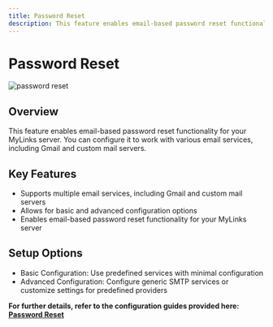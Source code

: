 ```yaml
---
title: Password Reset
description: This feature enables email-based password reset functionality for your MyLinks server.
---
```


# Password Reset

<div
  style={{
    padding: '20px',
    display: 'flex',
    justifyContent: 'center',
    alignItems: 'center',
    flexDirection: 'column',
  }}
>
  <img
    src="https://github.com/danny-avila/MyLinks/assets/32828263/498c588c-6e50-4aed-9815-5e06a5409966"
    alt="password reset"
    style={{ borderRadius: '10px' }}
  />
</div>

## Overview

This feature enables email-based password reset functionality for your MyLinks server. You can configure it to work with various email services, including Gmail and custom mail servers.

## Key Features

- Supports multiple email services, including Gmail and custom mail servers
- Allows for basic and advanced configuration options
- Enables email-based password reset functionality for your MyLinks server

## Setup Options

- Basic Configuration: Use predefined services with minimal configuration
- Advanced Configuration: Configure generic SMTP services or customize settings for predefined providers

**For further details, refer to the configuration guides provided here: [Password Reset](/docs/configuration/authentication/email)**

